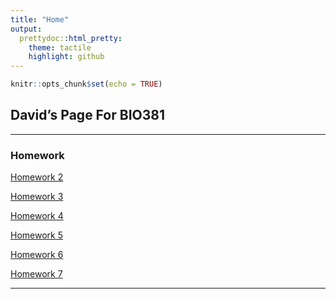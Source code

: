 ```yaml
---
title: "Home"
output:
  prettydoc::html_pretty:
    theme: tactile
    highlight: github
---
```


```r
knitr::opts_chunk$set(echo = TRUE)
```

## David's Page For BIO381

---

### Homework

[Homework 2](Homework_02.html)

[Homework 3](Homework_03.html)

[Homework 4](Homework_04.html)

[Homework 5](Homework_05.html)

[Homework 6](Homework_06.html)

[Homework 7](Homework_07.html)

---
